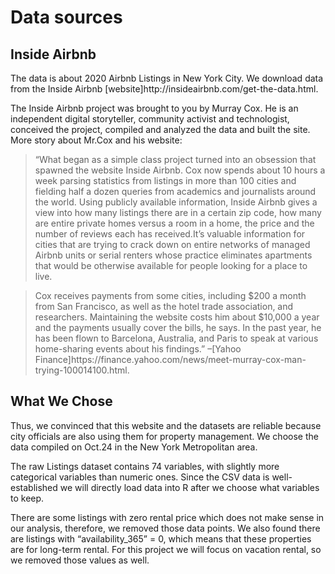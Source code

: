 # Data sources

## Inside Airbnb


The data is about 2020 Airbnb Listings in New York City. We download data from the Inside Airbnb [website]http://insideairbnb.com/get-the-data.html.

The Inside Airbnb project was brought to you by Murray Cox. He is an independent digital storyteller, community activist and technologist, conceived the project, compiled and analyzed the data and built the site. More story about Mr.Cox and his website:

>"What began as a simple class project turned into an obsession that spawned the website Inside Airbnb. Cox now spends about 10 hours a week parsing statistics from listings in more than 100 cities and fielding half a dozen queries from academics and journalists around the world. Using publicly available information, Inside Airbnb gives a view into how many listings there are in a certain zip code, how many are entire private homes versus a room in a home, the price and the number of reviews each has received.It’s valuable information for cities that are trying to crack down on entire networks of managed Airbnb units or serial renters whose practice eliminates apartments that would be otherwise available for people looking for a place to live.

>Cox receives payments from some cities, including $200 a month from San Francisco, as well as the hotel trade association, and researchers. Maintaining the website costs him about $10,000 a year and the payments usually cover the bills, he says. In the past year, he has been flown to Barcelona, Australia, and Paris to speak at various home-sharing events about his findings."
>--[Yahoo Finance]https://finance.yahoo.com/news/meet-murray-cox-man-trying-100014100.html.

## What We Chose

Thus, we convinced that this website and the datasets are reliable because city officials are also using them for property management. We choose the data compiled on Oct.24 in the New York Metropolitan area. 

The raw Listings dataset contains 74 variables, with slightly more categorical variables than numeric ones. Since the CSV data is well-established we will directly load data into R after we choose what variables to keep. 

There are some listings with zero rental price which does not make sense in our analysis, therefore, we removed those data points. We also found there are listings with “availability_365” = 0, which means that these properties are for long-term rental. For this project we will focus on vacation rental, so we removed those values as well.










